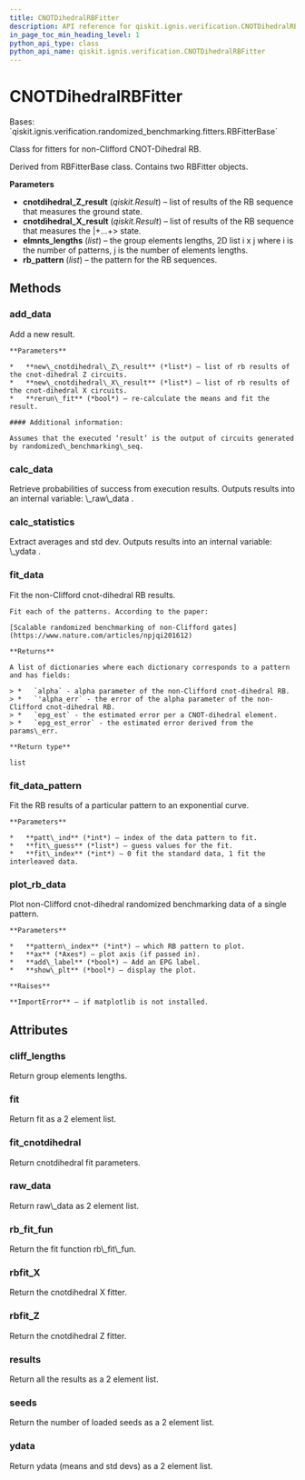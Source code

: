 ```yaml
---
title: CNOTDihedralRBFitter
description: API reference for qiskit.ignis.verification.CNOTDihedralRBFitter
in_page_toc_min_heading_level: 1
python_api_type: class
python_api_name: qiskit.ignis.verification.CNOTDihedralRBFitter
---
```


# CNOTDihedralRBFitter

<Class id="qiskit.ignis.verification.CNOTDihedralRBFitter" github="https://github.com/qiskit-community/qiskit-ignis/tree/stable/0.7/qiskit/ignis/verification/randomized_benchmarking/fitters.py" signature="CNOTDihedralRBFitter(cnotdihedral_Z_result, cnotdihedral_X_result, elmnts_lengths, rb_pattern=None)">
  Bases: `qiskit.ignis.verification.randomized_benchmarking.fitters.RBFitterBase`

  Class for fitters for non-Clifford CNOT-Dihedral RB.

  Derived from RBFitterBase class. Contains two RBFitter objects.

  **Parameters**

  *   **cnotdihedral\_Z\_result** (*qiskit.Result*) – list of results of the RB sequence that measures the ground state.
  *   **cnotdihedral\_X\_result** (*qiskit.Result*) – list of results of the RB sequence that measures the $|+...+>$ state.
  *   **elmnts\_lengths** (*list*) – the group elements lengths, 2D list i x j where i is the number of patterns, j is the number of elements lengths.
  *   **rb\_pattern** (*list*) – the pattern for the RB sequences.

  ## Methods

  ### add\_data

  <Function id="qiskit.ignis.verification.CNOTDihedralRBFitter.add_data" signature="CNOTDihedralRBFitter.add_data(new_cnotdihedral_Z_result, new_cnotdihedral_X_result, rerun_fit=True)">
    Add a new result.

    **Parameters**

    *   **new\_cnotdihedral\_Z\_result** (*list*) – list of rb results of the cnot-dihedral Z circuits.
    *   **new\_cnotdihedral\_X\_result** (*list*) – list of rb results of the cnot-dihedral X circuits.
    *   **rerun\_fit** (*bool*) – re-calculate the means and fit the result.

    #### Additional information:

    Assumes that the executed ‘result’ is the output of circuits generated by randomized\_benchmarking\_seq.
  </Function>

  ### calc\_data

  <Function id="qiskit.ignis.verification.CNOTDihedralRBFitter.calc_data" signature="CNOTDihedralRBFitter.calc_data()">
    Retrieve probabilities of success from execution results. Outputs results into an internal variable: \_raw\_data .
  </Function>

  ### calc\_statistics

  <Function id="qiskit.ignis.verification.CNOTDihedralRBFitter.calc_statistics" signature="CNOTDihedralRBFitter.calc_statistics()">
    Extract averages and std dev. Outputs results into an internal variable: \_ydata .
  </Function>

  ### fit\_data

  <Function id="qiskit.ignis.verification.CNOTDihedralRBFitter.fit_data" signature="CNOTDihedralRBFitter.fit_data()">
    Fit the non-Clifford cnot-dihedral RB results.

    Fit each of the patterns. According to the paper:

    [Scalable randomized benchmarking of non-Clifford gates](https://www.nature.com/articles/npjqi201612)

    **Returns**

    A list of dictionaries where each dictionary corresponds to a pattern and has fields:

    > *   `alpha` - alpha parameter of the non-Clifford cnot-dihedral RB.
    > *   `'alpha_err` - the error of the alpha parameter of the non-Clifford cnot-dihedral RB.
    > *   `epg_est` - the estimated error per a CNOT-dihedral element.
    > *   `epg_est_error` - the estimated error derived from the params\_err.

    **Return type**

    list
  </Function>

  ### fit\_data\_pattern

  <Function id="qiskit.ignis.verification.CNOTDihedralRBFitter.fit_data_pattern" signature="CNOTDihedralRBFitter.fit_data_pattern(patt_ind, fit_guess, fit_index=0)">
    Fit the RB results of a particular pattern to an exponential curve.

    **Parameters**

    *   **patt\_ind** (*int*) – index of the data pattern to fit.
    *   **fit\_guess** (*list*) – guess values for the fit.
    *   **fit\_index** (*int*) – 0 fit the standard data, 1 fit the interleaved data.
  </Function>

  ### plot\_rb\_data

  <Function id="qiskit.ignis.verification.CNOTDihedralRBFitter.plot_rb_data" signature="CNOTDihedralRBFitter.plot_rb_data(pattern_index=0, ax=None, add_label=True, show_plt=True)">
    Plot non-Clifford cnot-dihedral randomized benchmarking data of a single pattern.

    **Parameters**

    *   **pattern\_index** (*int*) – which RB pattern to plot.
    *   **ax** (*Axes*) – plot axis (if passed in).
    *   **add\_label** (*bool*) – Add an EPG label.
    *   **show\_plt** (*bool*) – display the plot.

    **Raises**

    **ImportError** – if matplotlib is not installed.
  </Function>

  ## Attributes

  ### cliff\_lengths

  <Attribute id="qiskit.ignis.verification.CNOTDihedralRBFitter.cliff_lengths" name="cliff_lengths">
    Return group elements lengths.
  </Attribute>

  ### fit

  <Attribute id="qiskit.ignis.verification.CNOTDihedralRBFitter.fit" name="fit">
    Return fit as a 2 element list.
  </Attribute>

  ### fit\_cnotdihedral

  <Attribute id="qiskit.ignis.verification.CNOTDihedralRBFitter.fit_cnotdihedral" name="fit_cnotdihedral">
    Return cnotdihedral fit parameters.
  </Attribute>

  ### raw\_data

  <Attribute id="qiskit.ignis.verification.CNOTDihedralRBFitter.raw_data" name="raw_data">
    Return raw\_data as 2 element list.
  </Attribute>

  ### rb\_fit\_fun

  <Attribute id="qiskit.ignis.verification.CNOTDihedralRBFitter.rb_fit_fun" name="rb_fit_fun">
    Return the fit function rb\_fit\_fun.
  </Attribute>

  ### rbfit\_X

  <Attribute id="qiskit.ignis.verification.CNOTDihedralRBFitter.rbfit_X" name="rbfit_X">
    Return the cnotdihedral X fitter.
  </Attribute>

  ### rbfit\_Z

  <Attribute id="qiskit.ignis.verification.CNOTDihedralRBFitter.rbfit_Z" name="rbfit_Z">
    Return the cnotdihedral Z fitter.
  </Attribute>

  ### results

  <Attribute id="qiskit.ignis.verification.CNOTDihedralRBFitter.results" name="results">
    Return all the results as a 2 element list.
  </Attribute>

  ### seeds

  <Attribute id="qiskit.ignis.verification.CNOTDihedralRBFitter.seeds" name="seeds">
    Return the number of loaded seeds as a 2 element list.
  </Attribute>

  ### ydata

  <Attribute id="qiskit.ignis.verification.CNOTDihedralRBFitter.ydata" name="ydata">
    Return ydata (means and std devs) as a 2 element list.
  </Attribute>
</Class>

